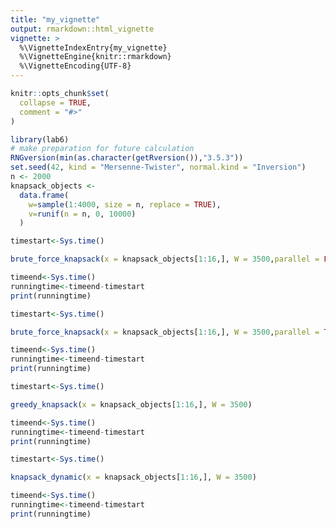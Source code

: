 ```yaml
---
title: "my_vignette"
output: rmarkdown::html_vignette
vignette: >
  %\VignetteIndexEntry{my_vignette}
  %\VignetteEngine{knitr::rmarkdown}
  %\VignetteEncoding{UTF-8}
---
```


```r
knitr::opts_chunk$set(
  collapse = TRUE,
  comment = "#>"
)
```

```r
library(lab6)
# make preparation for future calculation
RNGversion(min(as.character(getRversion()),"3.5.3"))
set.seed(42, kind = "Mersenne-Twister", normal.kind = "Inversion")
n <- 2000
knapsack_objects <-
  data.frame(
    w=sample(1:4000, size = n, replace = TRUE),
    v=runif(n = n, 0, 10000)
  )

```



```r
timestart<-Sys.time()

brute_force_knapsack(x = knapsack_objects[1:16,], W = 3500,parallel = FALSE)

timeend<-Sys.time()
runningtime<-timeend-timestart
print(runningtime)
```



```r
timestart<-Sys.time()

brute_force_knapsack(x = knapsack_objects[1:16,], W = 3500,parallel = TRUE)

timeend<-Sys.time()
runningtime<-timeend-timestart
print(runningtime)
```


```r
timestart<-Sys.time()

greedy_knapsack(x = knapsack_objects[1:16,], W = 3500)

timeend<-Sys.time()
runningtime<-timeend-timestart
print(runningtime)
```


```r
timestart<-Sys.time()

knapsack_dynamic(x = knapsack_objects[1:16,], W = 3500)

timeend<-Sys.time()
runningtime<-timeend-timestart
print(runningtime)
```













